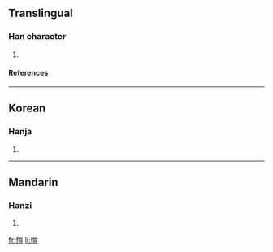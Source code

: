 ==Translingual==
===Han character===
{{Han char|rn=61|rad=心|as=14|sn=17|four=|canj=心卜田一 (PYWM)}}
# {{defn|Han|sort=心14}}
====References====
{{Han ref|kx=0404.440|dkj=11306|dj=0745.090|hdz=42362.080|uh=61BB|ud=25019}}

----
==Korean==
===Hanja===
{{ko-hanja|hangeul=탄|eumhun=|rv=tan|mr=t'an|y=than}}
# {{defn|Korean}}

----
==Mandarin==
===Hanzi===
{{cmn-hanzi|pin=[[tǎn]] ([[tan3]])|wg=t'an<sup>3</sup>}}
# {{defn|Mandarin}}

[[fr:憻]]
[[li:憻]]